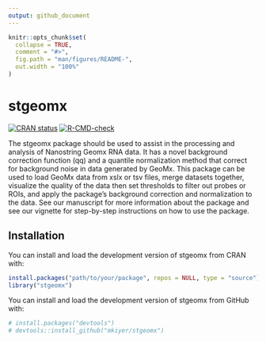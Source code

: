 ```yaml
---
output: github_document
---
```


<!-- README.md is generated from README.Rmd. Please edit that file -->

```r
knitr::opts_chunk$set(
  collapse = TRUE,
  comment = "#>",
  fig.path = "man/figures/README-",
  out.width = "100%"
)
```

# stgeomx

<!-- badges: start -->
[![CRAN status](https://www.r-pkg.org/badges/version/stgeomx)](https://CRAN.R-project.org/package=stgeomx)
[![R-CMD-check](https://github.com/mkiyer/stgeomx/actions/workflows/R-CMD-check.yaml/badge.svg)](https://github.com/mkiyer/stgeomx/actions/workflows/R-CMD-check.yaml)
<!-- badges: end -->

The stgeomx package should be used to assist in the processing and analysis of Nanostring Geomx RNA data. It has a novel background correction function (qq) and a quantile normalization method that correct for background noise in data generated by GeoMx. This package can be used to load GeoMx data from xslx or tsv files, merge datasets together, visualize the quality of the data then set thresholds to filter out probes or ROIs, and apply the package's background correction and normalization to the data. See our manuscript for more information about the package and see our vignette for step-by-step instructions on how to use the package.

## Installation

You can install and load the development version of stgeomx from CRAN with:

``` r
install.packages("path/to/your/package", repos = NULL, type = "source")
library("stgeomx")
```

You can install and load the development version of stgeomx from GitHub with:
``` r
# install.packages("devtools")
# devtools::install_github("mkiyer/stgeomx")
```
